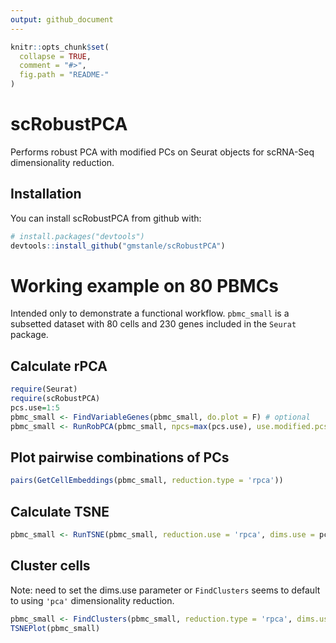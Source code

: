 ```yaml
---
output: github_document
---
```


<!-- README.md is generated from README.Rmd. Please edit that file -->

```r
knitr::opts_chunk$set(
  collapse = TRUE,
  comment = "#>",
  fig.path = "README-"
)
```

# scRobustPCA

Performs robust PCA with modified PCs on Seurat objects for scRNA-Seq dimensionality reduction.

## Installation

You can install scRobustPCA from github with:

```r
# install.packages("devtools")
devtools::install_github("gmstanle/scRobustPCA")
```

# Working example on 80 PBMCs
Intended only to demonstrate a functional workflow.
`pbmc_small` is a subsetted dataset with 80 cells and 230 genes 
included in the `Seurat` package.


## Calculate rPCA
```r
require(Seurat)
require(scRobustPCA)
pcs.use=1:5
pbmc_small <- FindVariableGenes(pbmc_small, do.plot = F) # optional
pbmc_small <- RunRobPCA(pbmc_small, npcs=max(pcs.use), use.modified.pcscores = T)
```

## Plot pairwise combinations of PCs
```r
pairs(GetCellEmbeddings(pbmc_small, reduction.type = 'rpca'))
```

## Calculate TSNE
```r
pbmc_small <- RunTSNE(pbmc_small, reduction.use = 'rpca', dims.use = pcs.use,perplexity=10)
```

## Cluster cells
Note: need to set the dims.use parameter or `FindClusters` seems to default to using `'pca'` dimensionality reduction. 
```r

pbmc_small <- FindClusters(pbmc_small, reduction.type = 'rpca', dims.use = pcs.use, print.output = F)
TSNEPlot(pbmc_small)
```


